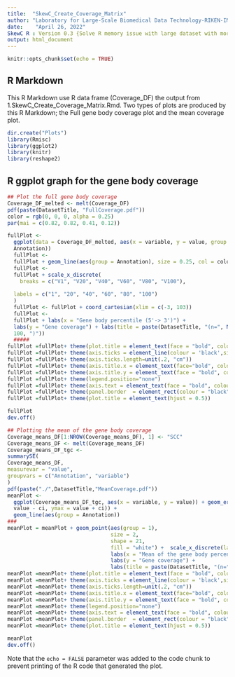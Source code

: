 ```yaml
---
title:  "SkewC_Create_Coverage_Matrix"
author: "Laboratory for Large-Scale Biomedical Data Technology-RIKEN-IMS"
date:    "April 26, 2022"
SkewC R : Version 0.3 {Solve R memory issue with large dataset with more that 10,000 cells}
output: html_document
---
```


```r
knitr::opts_chunk$set(echo = TRUE)
```
## R Markdown

This R Markdown use R data frame (Coverage_DF) the output from 1.SkewC_Create_Coverage_Matrix.Rmd.
Two types of plots are produced by this R Markdown; the Full gene body coverage plot and the mean coverage plot.

```r

dir.create("Plots")
library(Rmisc)
library(ggplot2)
library(knitr)
library(reshape2)
```

## R ggplot graph for the gene body coverage

```r
## Plot the full gene body coverage
Coverage_DF_melted <- melt(Coverage_DF)
pdf(paste(DatasetTitle, "FullCoverage.pdf"))
color = rgb(0, 0, 0, alpha = 0.25)
par(mai = c(0.82, 0.82, 0.41, 0.12))

fullPlot <-
  ggplot(data = Coverage_DF_melted, aes(x = variable, y = value, group =
  Annotation))
  fullPlot <-
  fullPlot + geom_line(aes(group = Annotation), size = 0.25, col = color)
  fullPlot <-
  fullPlot + scale_x_discrete(
    breaks = c("V1", "V20", "V40", "V60", "V80", "V100"),
    
  labels = c("1", "20", "40", "60", "80", "100")
  )
  fullPlot <- fullPlot + coord_cartesian(xlim = c(-3, 103))
  fullPlot <-
  fullPlot + labs(x = "Gene body percentile (5'-> 3')") +
  labs(y = "Gene coverage") + labs(title = paste(DatasetTitle, "(n=", NROW(Coverage_DF_melted) /
  100, ")"))
  #####
fullPlot =fullPlot+ theme(plot.title = element_text(face = "bold", colour="black", size = 20,margin=margin(0,0,3,0))) 
fullPlot =fullPlot+ theme(axis.ticks = element_line(colour = 'black',size = 1.2,linetype = 'dashed'))
fullPlot =fullPlot+ theme(axis.ticks.length=unit(.2, "cm"))
fullPlot =fullPlot+ theme(axis.title.x = element_text(face="bold", colour="black", size=18,family = "Times")) 
fullPlot =fullPlot+ theme(axis.title.y = element_text(face = "bold", colour="black", size=18,family = "Times"))
fullPlot =fullPlot+ theme(legend.position="none")
fullPlot =fullPlot+ theme(axis.text = element_text(face = "bold", colour="black", size=18)) 
fullPlot =fullPlot+ theme(panel.border  = element_rect(colour = "black",fill = NA,size = 2.2),panel.background = element_rect(fill = NA))
fullPlot =fullPlot+ theme(plot.title = element_text(hjust = 0.5))

fullPlot
dev.off()
```

```r
## Plotting the mean of the gene body coverage
Coverage_means_DF[1:NROW(Coverage_means_DF), 1] <- "SCC"
Coverage_means_DF <- melt(Coverage_means_DF)
Coverage_means_DF_tgc <-
summarySE(
Coverage_means_DF,
measurevar = "value",
groupvars = c("Annotation", "variable")
)
pdf(paste("./",DatasetTitle,"MeanCoverage.pdf"))
meanPlot <-
  ggplot(Coverage_means_DF_tgc, aes(x = variable, y = value)) + geom_errorbar(aes(ymin =
  value - ci, ymax = value + ci)) +
  geom_line(aes(group = Annotation)) 
###
meanPlot = meanPlot + geom_point(aes(group = 1),
                                 size = 2,
                                 shape = 21,
                                 fill = "white") +  scale_x_discrete(labels  = c(10, 20, 30, 40, 50, 60, 70, 80, 90, 100)) +
                                 labs(x = "Mean of the gene body percentile (5'-> 3')") +
                                 labs(y = "Gene coverage") +
                                 labs(title = paste(DatasetTitle, "(n=", NROW(Coverage_DF), ")"))
meanPlot =meanPlot+ theme(plot.title = element_text(face = "bold", colour="black", size = 20,margin=margin(0,0,3,0))) 
meanPlot =meanPlot+ theme(axis.ticks = element_line(colour = 'black',size = 1.2,linetype = 'dashed'))
meanPlot =meanPlot+ theme(axis.ticks.length=unit(.2, "cm"))
meanPlot =meanPlot+ theme(axis.title.x = element_text(face="bold", colour="black", size=18,family = "Times")) 
meanPlot =meanPlot+ theme(axis.title.y = element_text(face = "bold", colour="black", size=18,family = "Times"))
meanPlot =meanPlot+ theme(legend.position="none")
meanPlot =meanPlot+ theme(axis.text = element_text(face = "bold", colour="black", size=18)) 
meanPlot =meanPlot+ theme(panel.border  = element_rect(colour = "black",fill = NA,size = 2.2),panel.background = element_rect(fill = NA))
meanPlot =meanPlot+ theme(plot.title = element_text(hjust = 0.5))

meanPlot
dev.off()

```
Note that the `echo = FALSE` parameter was added to the code chunk to prevent printing of the R code that generated the plot.
